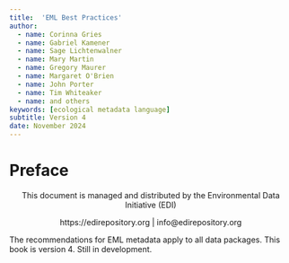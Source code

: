 ```yaml
---
title:  'EML Best Practices'
author:
  - name: Corinna Gries
  - name: Gabriel Kamener
  - name: Sage Lichtenwalner
  - name: Mary Martin
  - name: Gregory Maurer
  - name: Margaret O'Brien
  - name: John Porter
  - name: Tim Whiteaker
  - name: and others
keywords: [ecological metadata language]
subtitle: Version 4
date: November 2024
---
```


# Preface {.unnumbered}

::: {style='text-align:center;'}

This document is managed and distributed by the Environmental Data Initiative (EDI)

https://edirepository.org | info@edirepository.org

:::

The recommendations for EML metadata apply to all data packages. This book is version 4. Still in development.
